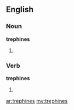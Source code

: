 ==English==

===Noun===
'''trephines'''

# {{plural of|[[trephine]]}}

===Verb===
'''trephines'''

# {{third-person singular of|[[trephine]]}}

[[ar:trephines]]
[[my:trephines]]